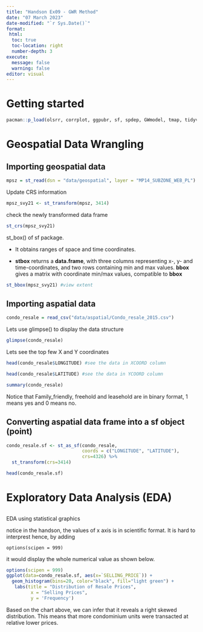 ```yaml
---
title: "Handson Ex09 - GWR Method"
date: "07 March 2023"
date-modified: "`r Sys.Date()`"
format:
 html:
  toc: true
  toc-location: right
  number-depth: 3
execute: 
  message: false
  warning: false
editor: visual
---
```


# Getting started 

```r
pacman::p_load(olsrr, corrplot, ggpubr, sf, spdep, GWmodel, tmap, tidyverse, gtsummary,readr,dplyr)
```

# Geospatial Data Wrangling 

## Importing geospatial data 

```r
mpsz = st_read(dsn = "data/geospatial", layer = "MP14_SUBZONE_WEB_PL")
```

Update CRS information

```r
mpsz_svy21 <- st_transform(mpsz, 3414)
```

check the newly transformed data frame

```r
st_crs(mpsz_svy21)
```

st_box() of sf package.

-   It obtains ranges of space and time coordinates.

-   **stbox** returns a **data.frame**, with three columns representing x-, y- and time-coordinates, and two rows containing min and max values. **bbox** gives a matrix with coordinate min/max values, compatible to **bbox**

```r
st_bbox(mpsz_svy21) #view extent

```

## Importing aspatial data 

```r
condo_resale = read_csv("data/aspatial/Condo_resale_2015.csv")
```

Lets use glimpse() to display the data structure

```r
glimpse(condo_resale)
```

Lets see the top few X and Y coordinates

```r
head(condo_resale$LONGITUDE) #see the data in XCOORD column
```

```r
head(condo_resale$LATITUDE) #see the data in YCOORD column
```

```r
summary(condo_resale)
```

Notice that Family_friendly, freehold and leasehold are in binary format, 1 means yes and 0 means no.

## Converting aspatial data frame into a sf object (point)

```r
condo_resale.sf <- st_as_sf(condo_resale,
                            coords = c("LONGITUDE", "LATITUDE"),
                            crs=4326) %>%
  st_transform(crs=3414)
```

```r
head(condo_resale.sf)
```

# Exploratory Data Analysis (EDA)

## 
EDA using statistical graphics 

notice in the handson, the values of x axis is in scientific format. It is hard to interprest hence, by adding

    options(scipen = 999)

it would display the whole numerical value as shown below.

```r
options(scipen = 999)
ggplot(data=condo_resale.sf, aes(x=`SELLING_PRICE`)) +
  geom_histogram(bins=20, color="black", fill="light green") +
   labs(title = "Distribution of Resale Prices",
         x = "Selling Prices",
         y = 'Frequency') 

```

Based on the chart above, we can infer that it reveals a right skewed distribution. This means that more condominium units were transacted at relative lower prices.


